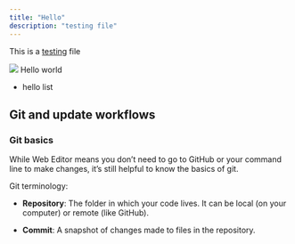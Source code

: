 ```yaml
---
title: "Hello"
description: "testing file"
---
```


This is a [testing](https://google.com) file 

<Frame>
  <img src="/images/editor/publish-button-light.png"/>
</Frame>

<Card title="Card">
  Hello world
</Card>

* hello list

## Git and update workflows

### Git basics

While Web Editor means you don’t need to go to GitHub or your command line to make
changes, it’s still helpful to know the basics of git.

Git terminology:

- **Repository**: The folder in which your code lives. It can be local (on your computer) or remote (like GitHub).

- **Commit**: A snapshot of changes made to files in the repository.